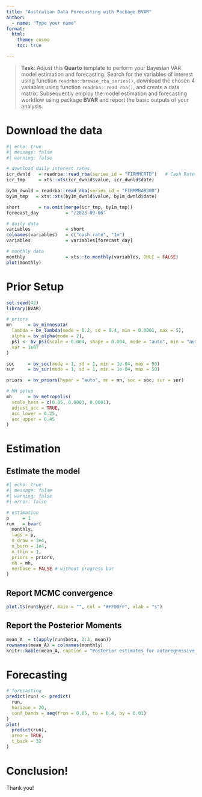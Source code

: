 ```yaml
---
title: "Australian Data Forecasting with Package BVAR"
author: 
  - name: "Type your name"
format:
  html:
    theme: cosmo
    toc: true

---
```


> **Task:** Adjust this **Quarto** template to perform your Bayesian VAR model estimation and forecasting. Search for the variables of interest using function `readrba::browse_rba_series()`, download the chosen 4 variables using function `readrba::read_rba()`, and create a data matrix. Subsequently employ the model estimation and forecasting workflow using package **BVAR** and report the basic outputs of your analysis.

# Download the data

```r
#| echo: true
#| message: false
#| warning: false

# download daily interest rates
icr_dwnld   = readrba::read_rba(series_id = "FIRMMCRTD")   # Cash Rate Target
icr_tmp     = xts::xts(icr_dwnld$value, icr_dwnld$date)

by1m_dwnld = readrba::read_rba(series_id = "FIRMMBAB30D")
by1m_tmp   = xts::xts(by1m_dwnld$value, by1m_dwnld$date)

short       = na.omit(merge(icr_tmp, by1m_tmp))
forecast_day          = "/2023-09-06"

# daily data
variables             = short
colnames(variables)   = c("cash rate", "1m")
variables             = variables[forecast_day]

# monthly data
monthly               = xts::to.monthly(variables, OHLC = FALSE)
plot(monthly)
```

# Prior Setup

```r
set.seed(42)
library(BVAR)

# priors
mn      = bv_minnesota(
  lambda = bv_lambda(mode = 0.2, sd = 0.4, min = 0.0001, max = 5),
  alpha = bv_alpha(mode = 2), 
  psi <- bv_psi(scale = 0.004, shape = 0.004, mode = "auto", min = "auto", max = "auto"),
  var = 1e07
)

soc     = bv_soc(mode = 1, sd = 1, min = 1e-04, max = 50)
sur     = bv_sur(mode = 1, sd = 1, min = 1e-04, max = 50)

priors  = bv_priors(hyper = "auto", mn = mn, soc = soc, sur = sur)

# MH setup
mh      = bv_metropolis(
  scale_hess = c(0.05, 0.0001, 0.0001),
  adjust_acc = TRUE, 
  acc_lower = 0.25, 
  acc_upper = 0.45
)
```

# Estimation

## Estimate the model

```r
#| echo: true
#| message: false
#| warning: false
#| error: false

# estimation
p     = 1
run   = bvar(
  monthly, 
  lags = p, 
  n_draw = 3e4,
  n_burn = 1e4,
  n_thin = 1,
  priors = priors, 
  mh = mh, 
  verbose = FALSE # without progress bar
)
```

## Report MCMC convergence

```r
plot.ts(run$hyper, main = "", col = "#FF00FF", xlab = "s")
```

## Report the Posterior Moments

```r
mean_A  = t(apply(run$beta, 2:3, mean))
rownames(mean_A) = colnames(monthly)
knitr::kable(mean_A, caption = "Posterior estimates for autoregressive parameters", digits = 3)
```

# Forecasting

```r
# forecasting 
predict(run) <- predict(
  run, 
  horizon = 20, 
  conf_bands = seq(from = 0.05, to = 0.4, by = 0.01)
)
plot(
  predict(run), 
  area = TRUE, 
  t_back = 32
)
```

# Conclusion!

Thank you!